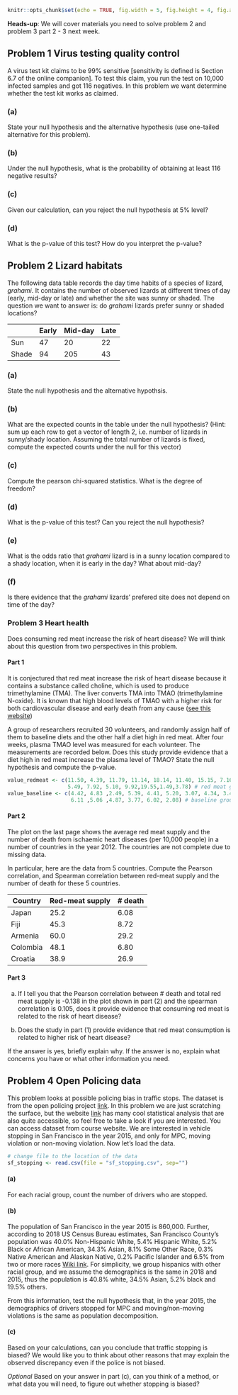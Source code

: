 ```r
knitr::opts_chunk$set(echo = TRUE, fig.width = 5, fig.height = 4, fig.align = "center")
```

**Heads-up**: We will cover materials you need to solve problem 2 and problem 3 part 2 - 3 next week. 

## Problem 1 Virus testing quality control
A virus test kit claims to be 99\% sensitive [sensitivity is defined is Section 6.7 of the online companion]. To test this claim, you run the test on 10,000 infected samples and got 116 negatives. In this problem we want determine whether the test kit works as claimed.

### (a) 
State your null hypothesis and the alternative hypothesis (use one-tailed alternative for this problem). 


### (b) 
Under the null hypothesis, what is the probability of obtaining at least 116 negative results? 

### (c) 
Given our calculation, can you reject the null hypothesis at 5\% level? 

### (d) 
What is the p-value of this test? How do you interpret the p-value? 

## Problem 2 Lizard habitats
The following data table records the day time habits of a species of lizard, *grahami*. It contains the number of observed lizards at different times of day (early, mid-day or late) and whether the site was sunny or shaded. The question we want to answer is: do *grahami* lizards prefer sunny or shaded locations? 

|             | Early       | Mid-day     | Late       |
| ----------- | ----------- | ----------- | -----------| 
| Sun         | 47          |20           |22          |
| Shade       | 94          |205          |43          |

### (a) 
State the null hypothesis and the alternative hypothsis.

### (b) 
What are the expected counts in the table under the null hypothesis? (Hint: sum up each row to get a vector of length 2, i.e. number of lizards in sunny/shady location. Assuming the total number of lizards is fixed, compute the expected counts under the null for this vector) 


### (c) 
Compute the pearson chi-squared statistics. What is the degree of freedom?

### (d) 
What is the p-value of this test? Can you reject the null hypothesis?

### (e) 
What is the odds ratio that *grahami* lizard is in a sunny location compared to a shady location, when it is early in the day? What about mid-day? 

### (f)
Is there evidence that the *grahami* lizards' prefered site does not depend on time of the day? 

### Problem 3 Heart health 
Does consuming red meat increase the risk of heart disease?  We will think about this question from two perspectives in this problem. 

#### Part 1
It is conjectured that red meat increase the risk of heart disease because it contains a substance called choline, which is used to produce trimethylamine (TMA). The liver converts TMA into TMAO (trimethylamine N-oxide). It is known that high blood levels of TMAO with a higher risk for both cardiovascular disease and early death from any cause ([see this website](https://www.health.harvard.edu/staying-healthy/red-meat-tmao-and-your-heart))

A group of researchers recruited 30 volunteers, and randomly assign half of them to baseline diets and the other half a diet high in red meat. After four weeks, plasma TMAO level was measured for each volunteer. The measurements are recorded below. Does this study provide evidence that a diet high in red meat increase the plasma level of TMAO? State the null hypothesis and compute the p-value.

```r
value_redmeat <- c(11.50, 4.39, 11.79, 11.14, 18.14, 11.40, 15.15, 7.16,
                   5.49, 7.92, 5.10, 9.92,19.55,1.49,3.78) # red meat group
value_baseline <- c(4.42, 4.83 ,2.49, 5.39, 4.41, 5.20, 3.07, 4.34, 3.41,
                    6.11 ,5.06 ,4.87, 3.77, 6.02, 2.08) # baseline group
```


#### Part 2
The plot on the last page shows the average red meat supply and the number of death from ischaemic heart diseases (per 10,000 people) in a number of countries in the year 2012. The countries are not complete due to missing data.   

\begin{figure}
\centering
\includegraphics[width = 0.7\textwidth]{heart.png}
\end{figure}

In particular, here are the data from 5 countries. Compute the Pearson correlation, and Spearman correlation between red-meat supply and the number of death for these 5 countries.

| Country    | Red-meat supply       | # death    |   
| ----------- | ----------- | ----------- | 
| Japan         | 25.2  | 6.08 |
| Fiji       | 45.3  | 8.72 |
| Armenia       | 60.0 | 29.2 |
| Colombia       | 48.1 | 6.80|
| Croatia       | 38.9 | 26.9 |


#### Part 3
(a) If I tell you that the Pearson correlation between \# death and total red meat supply is -0.138 in the plot shown in part (2) and the spearman correlation is 0.105, does it provide evidence that consuming red meat is related to the risk of heart disease? 
 
(b) Does the study in part (1) provide evidence that red meat consumption is related to higher risk of heart disease? 

If the answer is yes, briefly explain why. If the answer is no, explain what concerns you have or what other information you need. 

\pagebreak

## Problem 4 Open Policing data

This problem looks at possible policing bias in traffic stops. The dataset is from the open policing project [link](https://openpolicing.stanford.edu). In this problem we are just scratching the surface, but the website [link](https://openpolicing.stanford.edu/tutorials/) has many cool statistical analysis that are also quite accessible, so feel free to take a look if you are interested. You can access dataset from course website. We are interested in vehicle stopping in San Francisco in the year 2015, and only for MPC, moving violation or non-moving violation. Now let's load the data. 

```r
# change file to the location of the data 
sf_stopping <- read.csv(file = "sf_stopping.csv", sep="") 
```

#### (a) 
For each racial group, count the number of drivers who are stopped.   

#### (b) 
The population of San Francisco in the year 2015 is 860,000. Further, according to 2018 US Census Bureau estimates, San Francisco County's population was 40.0% Non-Hispanic White, 5.4% Hispanic White, 5.2% Black or African American, 34.3% Asian, 8.1% Some Other Race, 0.3% Native American and Alaskan Native, 0.2% Pacific Islander and 6.5% from two or more races [Wiki link](https://en.wikipedia.org/wiki/Demographics_of_San_Francisco). For simplicity, we group hispanics with other racial group, and we assume the demographics is the same in 2018 and 2015, thus the population is 40.8% white, 34.5% Asian, 5.2% black and 19.5% others. 

From this information, test the null hypothesis that, in the year 2015, the demographics of drivers stopped for MPC and moving/non-moving violations is the same as population decomposition. 

#### (c) 
Based on your calculations, can you conclude that traffic stopping is biased? We would like you to think about other reasons that may explain the observed discrepancy even if the police is not biased.

*Optional* Based on your answer in part (c), can you think of a method, or what data you will need, to figure out whether stopping is biased? 






